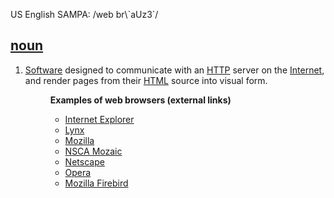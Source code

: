 US English SAMPA: /web br\`aUz3`/
==[[noun]]==
# [[Software]] designed to communicate with an [[HTTP]] server on the [[Internet]], and render pages from their [[HTML]] source into visual form.
#:'''Examples of web browsers (external links)'''
#:* [[w:Internet Explorer|Internet Explorer]]
#:* [[w:Lynx web browser|Lynx]]
#:* [[w:Mozilla|Mozilla]]
#:* [[w:NSCA Mozaic|NSCA Mozaic]] 
#:* [[w:Netscape Navigator|Netscape]]
#:* [[w:Opera web broser|Opera]]
#:* [[w:Mozilla Firebird|Mozilla Firebird]]